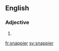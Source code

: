==English==

===Adjective===
{{head|en}}

# {{en-comparative of|snappy}}

[[fr:snappier]]
[[sv:snappier]]